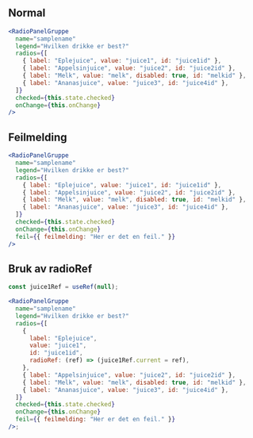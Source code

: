 
## Normal

<Example>
  <RadioPanelGruppeExample name="example-1" />
</Example>

```jsx
<RadioPanelGruppe
  name="samplename"
  legend="Hvilken drikke er best?"
  radios={[
    { label: "Eplejuice", value: "juice1", id: "juice1id" },
    { label: "Appelsinjuice", value: "juice2", id: "juice2id" },
    { label: "Melk", value: "melk", disabled: true, id: "melkid" },
    { label: "Ananasjuice", value: "juice3", id: "juice4id" },
  ]}
  checked={this.state.checked}
  onChange={this.onChange}
/>
```

## Feilmelding

<Example>
  <RadioPanelGruppeExample name="example-2" feil={true} />
</Example>

```jsx
<RadioPanelGruppe
  name="samplename"
  legend="Hvilken drikke er best?"
  radios={[
    { label: "Eplejuice", value: "juice1", id: "juice1id" },
    { label: "Appelsinjuice", value: "juice2", id: "juice2id" },
    { label: "Melk", value: "melk", disabled: true, id: "melkid" },
    { label: "Ananasjuice", value: "juice3", id: "juice4id" },
  ]}
  checked={this.state.checked}
  onChange={this.onChange}
  feil={{ feilmelding: "Her er det en feil." }}
/>
```

## Bruk av radioRef

<Example>
  <RadioPanelGruppeExample button name="example-3" />
</Example>

```jsx
const juice1Ref = useRef(null);

<RadioPanelGruppe
  name="samplename"
  legend="Hvilken drikke er best?"
  radios={[
    {
      label: "Eplejuice",
      value: "juice1",
      id: "juice1id",
      radioRef: (ref) => (juice1Ref.current = ref),
    },
    { label: "Appelsinjuice", value: "juice2", id: "juice2id" },
    { label: "Melk", value: "melk", disabled: true, id: "melkid" },
    { label: "Ananasjuice", value: "juice3", id: "juice4id" },
  ]}
  checked={this.state.checked}
  onChange={this.onChange}
  feil={{ feilmelding: "Her er det en feil." }}
/>;
```
